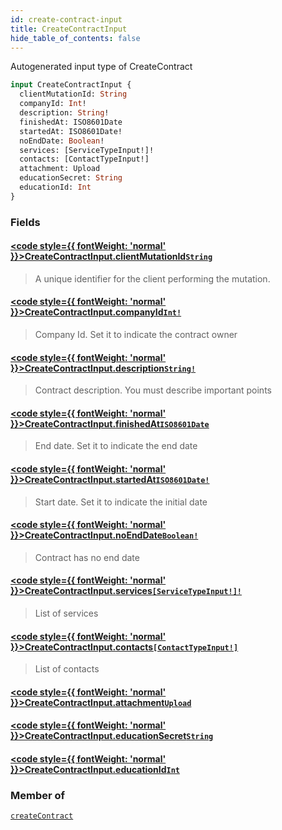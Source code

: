 ```yaml
---
id: create-contract-input
title: CreateContractInput
hide_table_of_contents: false
---
```








Autogenerated input type of CreateContract

```graphql
input CreateContractInput {
  clientMutationId: String
  companyId: Int!
  description: String!
  finishedAt: ISO8601Date
  startedAt: ISO8601Date!
  noEndDate: Boolean!
  services: [ServiceTypeInput!]!
  contacts: [ContactTypeInput!]
  attachment: Upload
  educationSecret: String
  educationId: Int
}
```


### Fields

#### [<code style={{ fontWeight: 'normal' }}>CreateContractInput.<b>clientMutationId</b></code>](#)<Bullet />[`String`](/api/graphql/documentation/scalars/string) <Badge class="secondary" text="scalar"/>
> A unique identifier for the client performing the mutation.
> 

#### [<code style={{ fontWeight: 'normal' }}>CreateContractInput.<b>companyId</b></code>](#)<Bullet />[`Int!`](/api/graphql/documentation/scalars/int) <Badge class="secondary" text="non-null"/> <Badge class="secondary" text="scalar"/>
> Company Id. Set it to indicate the contract owner
> 

#### [<code style={{ fontWeight: 'normal' }}>CreateContractInput.<b>description</b></code>](#)<Bullet />[`String!`](/api/graphql/documentation/scalars/string) <Badge class="secondary" text="non-null"/> <Badge class="secondary" text="scalar"/>
> Contract description. You must describe important points
> 

#### [<code style={{ fontWeight: 'normal' }}>CreateContractInput.<b>finishedAt</b></code>](#)<Bullet />[`ISO8601Date`](/api/graphql/documentation/scalars/iso8601-date) <Badge class="secondary" text="scalar"/>
> End date. Set it to indicate the end date
> 

#### [<code style={{ fontWeight: 'normal' }}>CreateContractInput.<b>startedAt</b></code>](#)<Bullet />[`ISO8601Date!`](/api/graphql/documentation/scalars/iso8601-date) <Badge class="secondary" text="non-null"/> <Badge class="secondary" text="scalar"/>
> Start date. Set it to indicate the initial date
> 

#### [<code style={{ fontWeight: 'normal' }}>CreateContractInput.<b>noEndDate</b></code>](#)<Bullet />[`Boolean!`](/api/graphql/documentation/scalars/boolean) <Badge class="secondary" text="non-null"/> <Badge class="secondary" text="scalar"/>
> Contract has no end date
> 

#### [<code style={{ fontWeight: 'normal' }}>CreateContractInput.<b>services</b></code>](#)<Bullet />[`[ServiceTypeInput!]!`](/api/graphql/documentation/inputs/service-type-input) <Badge class="secondary" text="non-null"/> <Badge class="secondary" text="input"/>
> List of services
> 

#### [<code style={{ fontWeight: 'normal' }}>CreateContractInput.<b>contacts</b></code>](#)<Bullet />[`[ContactTypeInput!]`](/api/graphql/documentation/inputs/contact-type-input) <Badge class="secondary" text="list"/> <Badge class="secondary" text="input"/>
> List of contacts
> 

#### [<code style={{ fontWeight: 'normal' }}>CreateContractInput.<b>attachment</b></code>](#)<Bullet />[`Upload`](/api/graphql/documentation/scalars/upload) <Badge class="secondary" text="scalar"/>
> 
> 

#### [<code style={{ fontWeight: 'normal' }}>CreateContractInput.<b>educationSecret</b></code>](#)<Bullet />[`String`](/api/graphql/documentation/scalars/string) <Badge class="secondary" text="scalar"/>
> 
> 

#### [<code style={{ fontWeight: 'normal' }}>CreateContractInput.<b>educationId</b></code>](#)<Bullet />[`Int`](/api/graphql/documentation/scalars/int) <Badge class="secondary" text="scalar"/>
> 
> 



### Member of

[`createContract`](/api/graphql/documentation/mutations/create-contract)  <Badge class="secondary" text="mutation"/>



